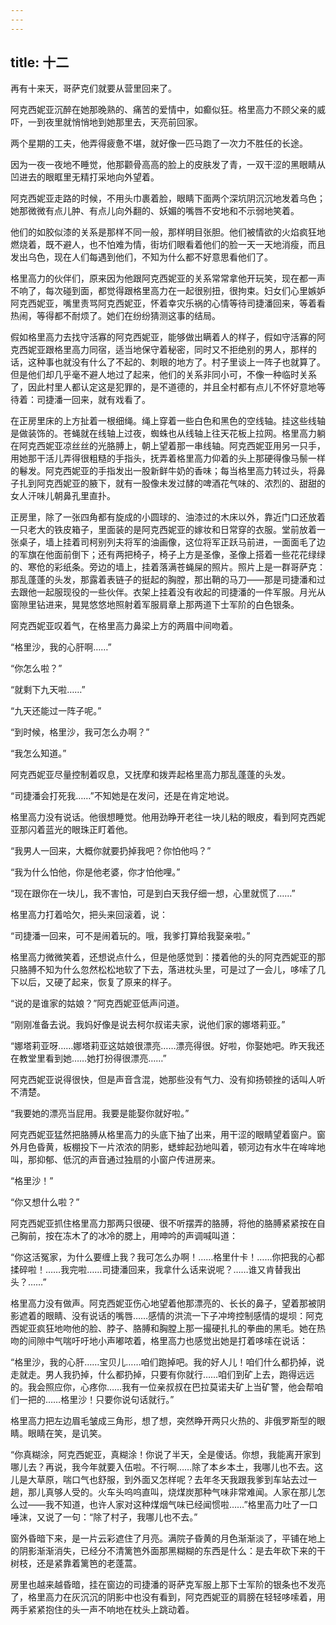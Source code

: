```yaml
---
---
---
```

title: 十二
---




再有十来天，哥萨克们就要从营里回来了。

阿克西妮亚沉醉在她那晚熟的、痛苦的爱情中，如癫似狂。格里高力不顾父亲的威吓，一到夜里就悄悄地到她那里去，天亮前回家。

两个星期的工夫，他弄得疲惫不堪，就好像一匹马跑了一次力不胜任的长途。

因为一夜一夜地不睡觉，他那颧骨高高的脸上的皮肤发了青，一双干涩的黑眼睛从凹进去的眼眶里无精打采地向外望着。

阿克西妮亚走路的时候，不用头巾裹着脸，眼睛下面两个深坑阴沉沉地发着乌色；她那微微有点儿肿、有点儿向外翻的、妖媚的嘴唇不安地和不示弱地笑着。

他们的如胶似漆的关系是那样不同一般，那样明目张胆。他们被情欲的火焰疯狂地燃烧着，既不避人，也不怕难为情，街坊们眼看着他们的脸一天一天地消瘦，而且发出乌色，现在人们每遇到他们，不知为什么都不好意思看他们了。

格里高力的伙伴们，原来因为他跟阿克西妮亚的关系常常拿他开玩笑，现在都一声不响了，每次碰到面，都觉得跟格里高力在一起很别扭，很拘束。妇女们心里嫉妒阿克西妮亚，嘴里责骂阿克西妮亚，怀着幸灾乐祸的心情等待司捷潘回来，等着看热闹，等得都不耐烦了。她们在纷纷猜测这事的结局。

假如格里高力去找守活寡的阿克西妮亚，能够做出瞒着人的样子，假如守活寡的阿克西妮亚跟格里高力同宿，适当地保守着秘密，同时又不拒绝别的男人，那样的话，这种事也就没有什么了不起的、刺眼的地方了。村子里谈上一阵子也就算了。但是他们却几乎毫不避人地过了起来，他们的关系非同小可，不像一种临时关系了，因此村里人都认定这是犯罪的，是不道德的，并且全村都有点儿不怀好意地等待着：司捷潘一回来，就有戏看了。

在正房里床的上方扯着一根细绳。绳上穿着一些白色和黑色的空线轴。挂这些线轴是做装饰的。苍蝇就在线轴上过夜，蜘蛛也从线轴上往天花板上拉网。格里高力躺在阿克西妮亚凉丝丝的光胳膊上，朝上望着那一串线轴。阿克西妮亚用另一只手，用她那干活儿弄得很粗糙的手指头，抚弄着格里高力仰着的头上那硬得像马鬃一样的鬈发。阿克西妮亚的手指发出一股新鲜牛奶的香味；每当格里高力转过头，将鼻子扎到阿克西妮亚的腋下，就有一股像未发过酵的啤酒花气味的、浓烈的、甜甜的女人汗味儿朝鼻孔里直扑。

正房里，除了一张四角都有旋成的小圆球的、油漆过的木床以外，靠近门口还放着一只老大的铁皮箱子，里面装的是阿克西妮亚的嫁妆和日常穿的衣服。堂前放着一张桌子，墙上挂着司柯别列夫将军的油画像，这位将军正跃马前进，一面面毛了边的军旗在他面前倒下；还有两把椅子，椅子上方是圣像，圣像上搭着一些花花绿绿的、寒伧的彩纸条。旁边的墙上，挂着落满苍蝇屎的照片。照片上是一群哥萨克：那乱蓬蓬的头发，那露着表链子的挺起的胸膛，那出鞘的马刀——那是司捷潘和过去跟他一起服现役的一些伙伴。衣架上挂着没有收起的司捷潘的一件军服。月光从窗隙里钻进来，晃晃悠悠地照射着军服肩章上那两道下士军阶的白色银条。

阿克西妮亚叹着气，在格里高力鼻梁上方的两眉中间吻着。

“格里沙，我的心肝啊……”

“你怎么啦？”

“就剩下九天啦……”

“九天还能过一阵子呢。”

“到时候，格里沙，我可怎么办啊？”

“我怎么知道。”

阿克西妮亚尽量控制着叹息，又抚摩和拨弄起格里高力那乱蓬蓬的头发。

“司捷潘会打死我……”不知她是在发问，还是在肯定地说。

格里高力没有说话。他很想睡觉。他用劲睁开老往一块儿粘的眼皮，看到阿克西妮亚那闪着蓝光的眼珠正盯着他。

“我男人一回来，大概你就要扔掉我吧？你怕他吗？”

“我为什么怕他，你是他老婆，你才怕他哩。”

“现在跟你在一块儿，我不害怕，可是到白天我仔细一想，心里就慌了……”

格里高力打着哈欠，把头来回滚着，说：

“司捷潘一回来，可不是闹着玩的。哦，我爹打算给我娶亲啦。”

格里高力微微笑着，还想说点什么，但是他感觉到：搂着他的头的阿克西妮亚的那只胳膊不知为什么忽然松松地软了下去，落进枕头里，可是过了一会儿，哆嗦了几下以后，又硬了起来，恢复了原来的样子。

“说的是谁家的姑娘？”阿克西妮亚低声问道。

“刚刚准备去说。我妈好像是说去柯尔叔诺夫家，说他们家的娜塔莉亚。”

“娜塔莉亚呀……娜塔莉亚这姑娘很漂亮……漂亮得很。好啦，你娶她吧。昨天我还在教堂里看到她……她打扮得很漂亮……”

阿克西妮亚说得很快，但是声音含混，她那些没有气力、没有抑扬顿挫的话叫人听不清楚。

“我要她的漂亮当屁用。我要是能娶你就好啦。”

阿克西妮亚猛然把胳膊从格里高力的头底下抽了出来，用干涩的眼睛望着窗户。窗外月色昏黄，板棚投下一片浓浓的阴影，蟋蟀起劲地叫着，顿河边有水牛在哞哞地叫，那抑郁、低沉的声音通过独扇的小窗户传进房来。

“格里沙！”

“你又想什么啦？”

阿克西妮亚抓住格里高力那两只很硬、很不听摆弄的胳膊，将他的胳膊紧紧按在自己胸前，按在冻木了的冰冷的腮上，用呻吟的声调喊叫道：

“你这活冤家，为什么要缠上我？我可怎么办啊！……格里什卡！……你把我的心都揉碎啦！……我完啦……司捷潘回来，我拿什么话来说呢？……谁又肯替我出头？……”

格里高力没有做声。阿克西妮亚伤心地望着他那漂亮的、长长的鼻子，望着那被阴影遮着的眼睛、没有说话的嘴唇……感情的洪流一下子冲垮控制感情的堤坝：阿克西妮亚疯狂地吻他的脸、脖子、胳膊和胸膛上那一撮硬扎扎的拳曲的黑毛。她在热吻的间隙中气喘吁吁地小声嘟哝着，格里高力也感觉出她是打着哆嗦在说话：

“格里沙，我的心肝……宝贝儿……咱们跑掉吧。我的好人儿！咱们什么都扔掉，说走就走。男人我扔掉，什么都扔掉，只要有你就行……咱们到矿上去，跑得远远的。我会照应你，心疼你……我有一位亲叔叔在巴拉莫诺夫矿上当矿警，他会帮咱们一把的……格里沙！只要你说句话就行。”

格里高力把左边眉毛皱成三角形，想了想，突然睁开两只火热的、非俄罗斯型的眼睛。眼睛在笑，是讥笑。

“你真糊涂，阿克西妮亚，真糊涂！你说了半天，全是傻话。你想，我能离开家到哪儿去？再说，我今年就要入伍啦。不行啊……除了本乡本土，我哪儿也不去。这儿是大草原，喘口气也舒服，到外面又怎样呢？去年冬天我跟我爹到车站去过一趟，那儿真够人受的。火车头呜呜直叫，烧煤炭那种气味非常难闻。人家在那儿怎么过——我不知道，也许人家对这种煤烟气味已经闻惯啦……”格里高力吐了一口唾沫，又说了一句：“除了村子，我哪儿也不去。”

窗外昏暗下来，是一片云彩遮住了月亮。满院子昏黄的月色渐渐淡了，平铺在地上的阴影渐渐消失，已经分不清篱笆外面那黑糊糊的东西是什么：是去年砍下来的干树枝，还是紧靠着篱笆的老蓬蒿。

房里也越来越昏暗，挂在窗边的司捷潘的哥萨克军服上那下士军阶的银条也不发亮了，格里高力在灰沉沉的阴影中也没有看到，阿克西妮亚的肩膀在轻轻哆嗦着，用两手紧紧抱住的头一声不响地在枕头上跳动着。